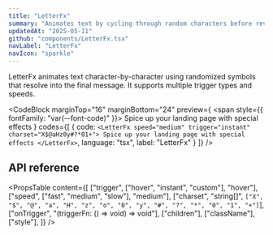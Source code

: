 ```yaml
---
title: "LetterFx"
summary: "Animates text by cycling through random characters before revealing the final string. Great for futuristic or tech-themed UI effects."
updatedAt: "2025-05-11"
github: "components/LetterFx.tsx"
navLabel: "LetterFx"
navIcon: "sparkle"
---
```


LetterFx animates text character-by-character using randomized symbols that resolve into the final message. It supports multiple trigger types and speeds.

<CodeBlock
  marginTop="16"
  marginBottom="24"
  preview={
    <span style={{ fontFamily: "var(--font-code)" }}>
      <LetterFx
        speed="medium"
        trigger="instant"
        charset="X$@aHz0y#?*01+"
      >
        Spice up your landing page with special effects
      </LetterFx>
    </span>
  }
  codes={[
    {
      code:
`<LetterFx
    speed="medium"
    trigger="instant"
    charset="X$@aHz0y#?*01+">
      Spice up your landing page with special effects
</LetterFx>`,
      language: "tsx",
      label: "LetterFx"
    }
  ]}
/>

## API reference

<PropsTable
  content={[
    ["trigger", ["hover", "instant", "custom"], "hover"],
    ["speed", ["fast", "medium", "slow"], "medium"],
    ["charset", "string[]", `["X", "$", "@", "a", "H", "z", "o", "0", "y", "#", "?", "*", "0", "1", "+"]`],
    ["onTrigger", "(triggerFn: () => void) => void"],
    ["children"],
    ["className"],
    ["style"],
  ]}
/>
